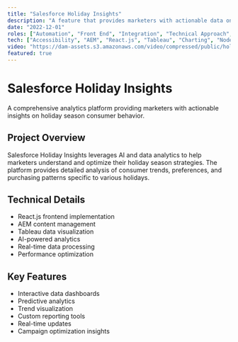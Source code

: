 ```yaml
---
title: "Salesforce Holiday Insights"
description: "A feature that provides marketers with actionable data on consumer behavior during holiday seasons, leveraging Salesforce's AI and extensive data analytics."
date: "2022-12-01"
roles: ["Automation", "Front End", "Integration", "Technical Approach", "UI"]
tech: ["Accessibility", "AEM", "React.js", "Tableau", "Charting", "Node.js"]
video: "https://dam-assets.s3.amazonaws.com/video/compressed/public/holiday-insights.mp4"
featured: true
---
```


# Salesforce Holiday Insights

A comprehensive analytics platform providing marketers with actionable insights on holiday season consumer behavior.

## Project Overview

Salesforce Holiday Insights leverages AI and data analytics to help marketers understand and optimize their holiday season strategies. The platform provides detailed analysis of consumer trends, preferences, and purchasing patterns specific to various holidays.

## Technical Details

- React.js frontend implementation
- AEM content management
- Tableau data visualization
- AI-powered analytics
- Real-time data processing
- Performance optimization

## Key Features

- Interactive data dashboards
- Predictive analytics
- Trend visualization
- Custom reporting tools
- Real-time updates
- Campaign optimization insights

